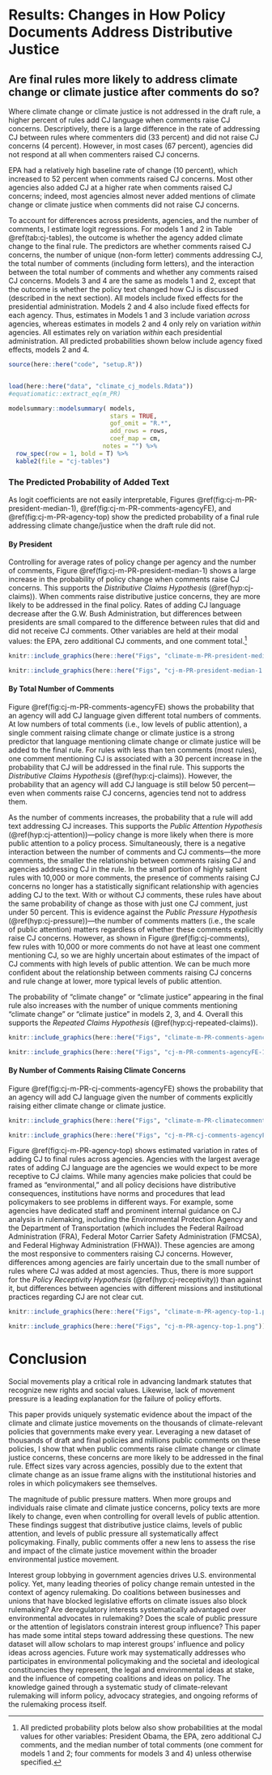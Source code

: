 # Results: Changes in How Policy Documents Address Distributive Justice {#cj-results}

## Are final rules more likely to address climate change or climate justice after comments do so?

<!--Figure \@ref(fig:cj-PR-winrate-1) shows that, in general, -->

Where climate change or climate justice is not addressed in the draft rule, a higher percent of rules add CJ language when comments raise CJ concerns. Descriptively,  there is a large difference in the rate of addressing CJ between rules where commenters did (33 percent) and did not raise CJ concerns (4 percent). However, in most cases (67 percent), agencies did not respond at all when commenters raised CJ concerns.

<!--
```r

knitr::include_graphics(here::here("Figs", "cj-PR-winrate-1.png"))
```

Rates of adding CJ in rules without CJ comments have decreased over time, leveling out at 3 percent during the Obama and Trump presidencies. Rates of adding CJ when commenters raised CJ concerns are consistently much higher but also decreased over time, from 57 percent under G.W. Bush to 26 percent under Trump.
<!--Finally, looking at selected agencies, Figure \@ref(fig:cj-PR-winrate-2) shows that-->
EPA had a relatively high baseline rate of change (10 percent), which increased to 52 percent when comments raised CJ concerns. Most other agencies also added CJ at a higher rate when comments raised CJ concerns; indeed, most agencies almost never added mentions of climate change or climate justice when comments did not raise CJ concerns.

<!--
```r

knitr::include_graphics(here::here("Figs", "cj-PR-winrate-president-1.png"))

knitr::include_graphics(here::here("Figs", "cj-PR-winrate-agency-1.png"))
```

### Estimating *Whether* "Climate Change/Justice" is Added to Final Rule
-->

To account for differences across presidents, agencies, and the number of comments, I estimate logit regressions. For models 1 and 2 in Table \@ref(tab:cj-tables), the outcome is whether the agency added climate change to the final rule. The predictors are
whether comments raised CJ concerns, the number of unique (non-form letter) comments addressing CJ, the total number of comments (including form letters), and the interaction between the total number of comments and whether any comments raised CJ concerns. Models 3 and 4 are the same as models 1 and 2, except that the outcome is whether the policy text changed how CJ is discussed (described in the next section). All models include fixed effects for the presidential administration. Models 2 and 4 also include fixed effects for each agency. Thus, estimates in Models 1 and 3 include variation *across* agencies, whereas estimates in models 2 and 4 only rely on variation *within* agencies. All estimates rely on variation *within* each presidential administration. 
<!--The base equation for model 1 is shown below.-->
All predicted probabilities shown below include agency fixed effects, models 2 and 4.

```r
source(here::here("code", "setup.R"))


load(here::here("data", "climate_cj_models.Rdata"))
#equatiomatic::extract_eq(m_PR)
```


```r
modelsummary::modelsummary( models, 
                            stars = TRUE, 
                            gof_omit = "R.*",
                            add_rows = rows,
                            coef_map = cm,
                          notes = "") %>% 
  row_spec(row = 1, bold = T) %>%
  kable2(file = "cj-tables") 
```


### The Predicted Probability of Added Text

As logit coefficients are not easily interpretable, Figures \@ref(fig:cj-m-PR-president-median-1), \@ref(fig:cj-m-PR-comments-agencyFE), and  \@ref(fig:cj-m-PR-agency-top) show the predicted probability of a final rule addressing climate change/justice when the draft rule did not. 


#### By President 

Controlling for average rates of policy change per agency and the number of comments, Figure \@ref(fig:cj-m-PR-president-median-1) shows a large increase in the probability of policy change when comments raise CJ concerns. This supports the *Distributive Claims Hypothesis* (\@ref(hyp:cj-claims)). When comments raise distributive justice concerns, they are more likely to be addressed in the final policy. Rates of adding CJ language decrease after the G.W. Bush Administration, but differences between presidents are small compared to the difference between rules that did and did not receive CJ comments.  Other variables are held at their modal values: the EPA, zero additional CJ comments, and one comment total.^[All predicted probability plots below also show probabilities at the modal values for other variables: President Obama, the EPA, zero additional CJ comments, and the median number of total comments (one comment for models 1 and 2; four comments for models 3 and 4) unless otherwise specified.] 

```r

knitr::include_graphics(here::here("Figs", "climate-m-PR-president-median-1.png"))

knitr::include_graphics(here::here("Figs", "cj-m-PR-president-median-1.png"))
```


#### By Total Number of Comments 

Figure \@ref(fig:cj-m-PR-comments-agencyFE) shows the probability that an agency will add CJ language given different total numbers of comments. 
At low numbers of total comments (i.e., low levels of public attention), a single comment raising climate change or climate justice is a strong predictor that language mentioning climate change or climate justice will be added to the final rule. For rules with less than ten comments (most rules), one comment mentioning CJ is associated with a 30 percent increase in the probability that CJ will be addressed in the final rule. This supports the *Distributive Claims Hypothesis* (\@ref(hyp:cj-claims)). However, <!--as in figure \@ref(fig:cj-PR-winrate-1), -->
the probability that an agency will add CJ language is still below 50 percent---even when comments raise CJ concerns, agencies tend not to address them. 

As the number of comments increases, the probability that a rule will add text addressing CJ increases. This supports the *Public Attention Hypothesis* (\@ref(hyp:cj-attention))---policy change is more likely when there is more public attention to a policy process. Simultaneously, there is a negative interaction between the number of comments and CJ comments---the more comments, the smaller the relationship between comments raising CJ and agencies addressing CJ in the rule. In the small portion of highly salient rules with 10,000 or more comments, the presence of comments raising CJ concerns no longer has a statistically significant relationship with agencies adding CJ to the text. With or without CJ comments, these rules have about the same probability of change as those with just one CJ comment, just under 50 percent. This is evidence against the *Public Pressure Hypothesis* (\@ref(hyp:cj-pressure))---the number of comments matters (i.e., the scale of public attention) matters regardless of whether these comments explicitly raise CJ concerns. However, as shown in Figure \@ref(fig:cj-comments), few rules with 10,000 or more comments do not have at least one comment mentioning CJ, so we are highly uncertain about estimates of the impact of CJ comments with high levels of public attention. We can be much more confident about the relationship between comments raising CJ concerns and rule change at lower, more typical levels of public attention.

The probability of
"climate change" or "climate justice" appearing in the final rule also increases with the number of unique comments mentioning "climate change" or "climate justice" in models 2, 3, and 4. Overall this supports the *Repeated Claims Hypothesis* (\@ref(hyp:cj-repeated-claims)). 


```r

knitr::include_graphics(here::here("Figs", "climate-m-PR-comments-agencyFE-1.png"))

knitr::include_graphics(here::here("Figs", "cj-m-PR-comments-agencyFE-1.png"))
```


#### By Number of Comments Raising Climate Concerns

Figure \@ref(fig:cj-m-PR-cj-comments-agencyFE) shows the probability that an agency will add CJ language given the number of comments explicitly raising either climate change or climate justice.

```r

knitr::include_graphics(here::here("Figs", "climate-m-PR-climatecomments-agencyFE-1.png"))

knitr::include_graphics(here::here("Figs", "cj-m-PR-cj-comments-agencyFE-1.png"))
```


Figure \@ref(fig:cj-m-PR-agency-top) shows estimated variation in rates of adding CJ to final rules across agencies.
Agencies with the largest average rates of adding CJ language are the agencies we would expect to be more receptive to CJ claims.  While many agencies make policies that could be framed as "environmental," and all policy decisions have distributive consequences, institutions have norms and procedures that lead policymakers to see problems in different ways. For example, some agencies have dedicated staff and prominent internal guidance on CJ analysis in rulemaking, including the Environmental Protection Agency and the Department of Transportation (which includes the Federal Railroad Administration (FRA),    Federal Motor Carrier Safety Administration (FMCSA), and  Federal Highway Administration (FHWA)). These agencies are among the most responsive to commenters raising CJ concerns. However, differences among agencies are fairly uncertain due to the small number of rules where CJ was added at most agencies. Thus, there is more support for the *Policy Receptivity Hypothesis* (\@ref(hyp:cj-receptivity)) than against it, but differences between agencies with different missions and institutional practices regarding CJ are not clear cut.


```r

knitr::include_graphics(here::here("Figs", "climate-m-PR-agency-top-1.png"))

knitr::include_graphics(here::here("Figs", "cj-m-PR-agency-top-1.png"))
```


# Conclusion

Social movements play a critical role in advancing landmark statutes that recognize new rights and social values. Likewise, lack of movement pressure is a leading explanation for the failure of policy efforts. 

This paper provids uniquely systematic evidence about the impact of the climate and climate justice movements on the thousands of climate-relevant policies that governments make every year.
Leveraging a new dataset of thousands of draft and final policies and millions public comments on these policies, I show that when public comments raise climate change or climate justice concerns, these concerns are more likely to be addressed in the final rule. Effect sizes vary across agencies, possibly due to the extent that climate change as an issue frame aligns with the institutional histories and roles in which policymakers see themselves. 

The magnitude of public pressure matters. When more groups and individuals raise climate and climate justice concerns, policy texts are more likely to change, even when controlling for overall levels of public attention. These findings suggest that distributive justice claims, levels of public attention, and levels of public pressure all systematically affect policymaking. Finally, public comments offer a new lens to assess the rise and impact of the climate justice movement within the broader environmental justice movement.

Interest group lobbying in government agencies drives U.S. environmental policy. Yet, many leading theories of policy change remain untested in the context of agency rulemaking. Do coalitions between businesses and unions that have blocked legislative efforts on climate issues also block rulemaking? Are deregulatory interests systematically advantaged over environmental advocates in rulemaking? Does the scale of public pressure or the attention of legislators constrain interest group influence? This paper has made some intital steps toward addressing these questions. The new dataset will allow scholars to map interest groups' influence and policy ideas across agencies. Future work may systematically addresses who participates in environmental policymaking and the societal and ideological constituencies they represent, the legal and environmental ideas at stake, and the influence of competing coalitions and ideas on policy. The knowledge gained through a systematic study of climate-relevant rulemaking will inform policy, advocacy strategies, and ongoing reforms of the rulemaking process itself. 

